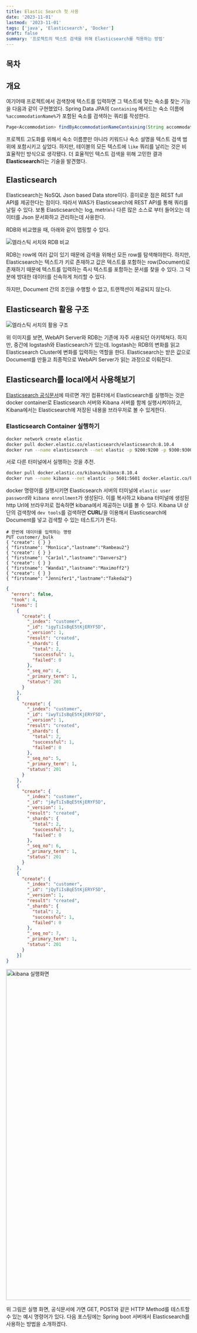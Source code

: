 ```yaml
---
title: Elastic Search 첫 사용
date: '2023-11-01'
lastmod: '2023-11-01'
tags: ['java', 'Elasticsearch', 'Docker']
draft: false
summary: '프로젝트의 텍스트 검색을 위해 Elasticsearch를 적용하는 방법'
---
```


## 목차

<TOCInline toc={props.toc} exclude="목차" toHeading={2} />

## 개요

여기어때 프로젝트에서 검색창에 텍스트를 입력하면 그 텍스트에 맞는 숙소를 찾는 기능을 다음과 같이 구현했었다.
Spring Data JPA의 `Containing` 메서드는 숙소 이름에 `%accommodationName%`가 포함된 숙소를 검색하는 쿼리를 작성한다.

```java:like.java
Page<Accommodation> findByAccommodationNameContaining(String accommodationName, Pageable pageable);
```

프로젝트 고도화를 위해서 숙소 이름뿐만 아니라 키워드나 숙소 설명을 텍스트 검색 범위에 포함시키고 싶었다. 하지만, 테이블의 모든 텍스트에 `like` 쿼리를 날리는 것은 비효율적인 방식으로 생각됐다.
더 효율적인 텍스트 검색을 위해 고민한 결과 **Elasticsearch**라는 기술을 발견했다.

## Elasticsearch

Elasticsearch는 NoSQL Json based Data store이다. 흥미로운 점은 REST full API를 제공한다는 점이다. 따라서 WAS가 Elasticsearch에 REST API를 통해 쿼리를 날릴 수 있다.
보통 Elasticsearch는 log, metrix나 다른 많은 소스로 부터 들어오는 데이터를 Json 문서화하고 관리하는데 사용한다.

RDB와 비교했을 때, 아래와 같이 맵핑할 수 있다.

<img alt="엘라스틱 서치와 RDB 비교" src="/static/images/project/project-elasticsearch-rdb.png" />

RDB는 row에 여러 값이 있기 때문에 검색을 위해선 모든 row를 탐색해야한다. 하지만, Elasticsearch는 텍스트가 키로 존재하고 값은 텍스트를 포함하는 row(Document)로 존재하기 때문에
텍스트를 입력하는 즉시 텍스트를 포함하는 문서를 찾을 수 있다. 그 덕분에 방대한 데이터를 신속하게 처리할 수 있다.

하지만, Document 간의 조인을 수행할 수 없고, 트랜잭션이 제공되지 않는다.

## Elasticsearch 활용 구조

<img
  alt="엘라스틱 서치의 활용 구조"
  src="/static/images/project/project-elasticsearch-architecture.png"
/>

위 이미지를 보면, WebAPI Server와 RDB는 기존에 자주 사용되던 아키텍쳐다. 하지만, 중간에 logstash와 Elasticsearch가 있는데.
logstash는 RDB의 변화를 읽고 Elasticsearch Cluster에 변화를 입력하는 역할을 한다. Elasticsearch는 받은 값으로 Document를 만들고
최종적으로 WebAPI Server가 읽는 과정으로 이뤄진다.

## Elasticsearch를 local에서 사용해보기

[Elasticsearch 공식문서](https://www.elastic.co/guide/en/elasticsearch/reference/current/run-elasticsearch-locally.html#_send_requests_to_elasticsearch)에
따르면 개인 컴퓨터에서 Elasticsearch를 실행하는 것은 docker container로 Elasticsearch 서버와 Kibana 서버를 함께 실행시켜야하고,
Kibana에서는 Elasticsearch에 저장된 내용을 브라우저로 볼 수 있게한다.

### Elasticsearch Container 실행하기

```sh:elastic.sh
docker network create elastic
docker pull docker.elastic.co/elasticsearch/elasticsearch:8.10.4
docker run --name elasticsearch --net elastic -p 9200:9200 -p 9300:9300 -e "discovery.type=single-node" -t docker.elastic.co/elasticsearch/elasticsearch:8.10.4
```

서로 다른 터미널에서 실행하는 것을 추천.

```sh:kibana.sh
docker pull docker.elastic.co/kibana/kibana:8.10.4
docker run --name kibana --net elastic -p 5601:5601 docker.elastic.co/kibana/kibana:8.10.4
```

docker 명령어를 실행시키면 Elasticsearch 서버의 터미널에 `elastic user password`와 `kibana enrollment`가 생성된다. 이를 복사하고 kibana 터미널에 생성된 http Url에 브라우저로 접속하면
kibana에서 제공하는 UI를 볼 수 있다. Kibana UI 상단의 검색창에 `dev tools`를 검색하면 **CURL**/을 이용해서 Elasticsearch에 Document를 넣고 검색할 수 있는 테스트기가 뜬다.

```
# 한번에 데이터를 입력하는 명령
PUT customer/_bulk
{ "create": { } }
{ "firstname": "Mon1ica","lastname":"Rambeau2"}
{ "create": { } }
{ "firstname": "Car1ol","lastname":"Danvers2"}
{ "create": { } }
{ "firstname": "Wanda1","lastname":"Maximoff2"}
{ "create": { } }
{ "firstname": "Jennifer1","lastname":"Takeda2"}
```

```json:put_result.json
{
  "errors": false,
  "took": 4,
  "items": [
    {
      "create": {
        "_index": "customer",
        "_id": "igyTiIsBqE5tKjERYF5D",
        "_version": 1,
        "result": "created",
        "_shards": {
          "total": 2,
          "successful": 1,
          "failed": 0
        },
        "_seq_no": 4,
        "_primary_term": 1,
        "status": 201
      }
    },
    {
      "create": {
        "_index": "customer",
        "_id": "iwyTiIsBqE5tKjERYF5D",
        "_version": 1,
        "result": "created",
        "_shards": {
          "total": 2,
          "successful": 1,
          "failed": 0
        },
        "_seq_no": 5,
        "_primary_term": 1,
        "status": 201
      }
    },
    {
      "create": {
        "_index": "customer",
        "_id": "jAyTiIsBqE5tKjERYF5D",
        "_version": 1,
        "result": "created",
        "_shards": {
          "total": 2,
          "successful": 1,
          "failed": 0
        },
        "_seq_no": 6,
        "_primary_term": 1,
        "status": 201
      }
    },
    {
      "create": {
        "_index": "customer",
        "_id": "jQyTiIsBqE5tKjERYF5D",
        "_version": 1,
        "result": "created",
        "_shards": {
          "total": 2,
          "successful": 1,
          "failed": 0
        },
        "_seq_no": 7,
        "_primary_term": 1,
        "status": 201
      }
    }]
}
```

<img alt="kibana 실행화면" src="/static/images/project/project-kibana.png" width="900" />

위 그림은 실행 화면,
공식문서에 가면 GET, POST와 같은 HTTP Method를 테스트할 수 있는 예시 명령어가 있다.
다음 포스팅에는 Spring boot 서버에서 Elasticsearch를 사용하는 방법을 소개하겠다.

